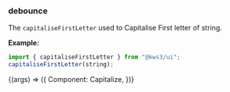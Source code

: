 
<Version />

<Meta title="Utils/2. Examples/6. capitaliseFirstLetter" />

### debounce

The `capitaliseFirstLetter` used to Capitalise First letter of string.

**Example:**

```js
import { capitaliseFirstLetter } from "@kws3/ui";
capitaliseFirstLetter(string);
```

<Story name="6. capitaliseFirstLetter" args={{}}>
  {(args) => ({
    Component: Capitalize,
  })}
</Story>
